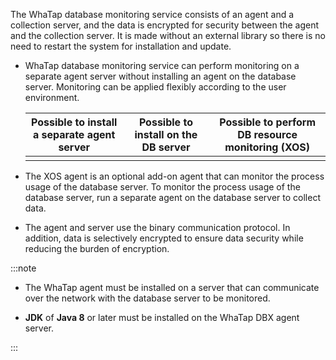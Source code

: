The WhaTap database monitoring service consists of an agent and a collection server, and the data is encrypted for security between the agent and the collection server. It is made without an external library so there is no need to restart the system for installation and update.

- WhaTap database monitoring service can perform monitoring on a separate agent server without installing an agent on the database server. Monitoring can be applied flexibly according to the user environment.

  <div class='db-agent'>

  |           Possible to install a separate agent server           |             Possible to install on the DB server             | Possible to perform DB resource monitoring (XOS) |
  | :-------------------------------------------------------------: | :----------------------------------------------------------: | :----------------------------------------------: |
  | <ImgLang img='dbx-install-agent-on-agent-server.png' desc='' /> | <ImgLang img='dbx-install-agent-on-db-server.png' desc='' /> |      <ImgLang img='xos-agent.png' desc='' />     |

  </div>

- The XOS agent is an optional add-on agent that can monitor the process usage of the database server. To monitor the process usage of the database server, run a separate agent on the database server to collect data.

- The agent and server use the binary communication protocol. In addition, data is selectively encrypted to ensure data security while reducing the burden of encryption.

:::note

- The WhaTap agent must be installed on a server that can communicate over the network with the database server to be monitored.

- **JDK** of **Java 8** or later must be installed on the WhaTap DBX agent server.

:::
